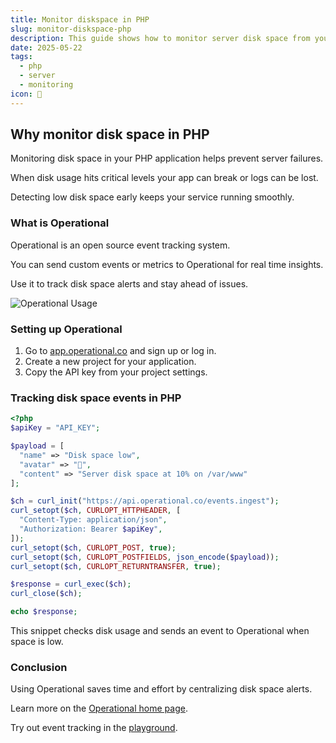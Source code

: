 ```yaml
---
title: Monitor diskspace in PHP
slug: monitor-diskspace-php
description: This guide shows how to monitor server disk space from your PHP app using Operational for alerts and metrics tracking.
date: 2025-05-22
tags:
  - php
  - server
  - monitoring
icon: 💾
---
```


## Why monitor disk space in PHP

Monitoring disk space in your PHP application helps prevent server failures.

When disk usage hits critical levels your app can break or logs can be lost.

Detecting low disk space early keeps your service running smoothly.

### What is Operational

Operational is an open source event tracking system.

You can send custom events or metrics to Operational for real time insights.

Use it to track disk space alerts and stay ahead of issues.

![Operational Usage](https://operational.co/images/misc/ops-usage.jpg)

### Setting up Operational

1. Go to [app.operational.co](https://app.operational.co) and sign up or log in.
2. Create a new project for your application.
3. Copy the API key from your project settings.

### Tracking disk space events in PHP

```php
<?php
$apiKey = "API_KEY";

$payload = [
  "name" => "Disk space low",
  "avatar" => "💾",
  "content" => "Server disk space at 10% on /var/www"
];

$ch = curl_init("https://api.operational.co/events.ingest");
curl_setopt($ch, CURLOPT_HTTPHEADER, [
  "Content-Type: application/json",
  "Authorization: Bearer $apiKey",
]);
curl_setopt($ch, CURLOPT_POST, true);
curl_setopt($ch, CURLOPT_POSTFIELDS, json_encode($payload));
curl_setopt($ch, CURLOPT_RETURNTRANSFER, true);

$response = curl_exec($ch);
curl_close($ch);

echo $response;
```

This snippet checks disk usage and sends an event to Operational when space is low.

### Conclusion

Using Operational saves time and effort by centralizing disk space alerts.

Learn more on the [Operational home page](https://operational.co).

Try out event tracking in the [playground](https://operational.co/playground).